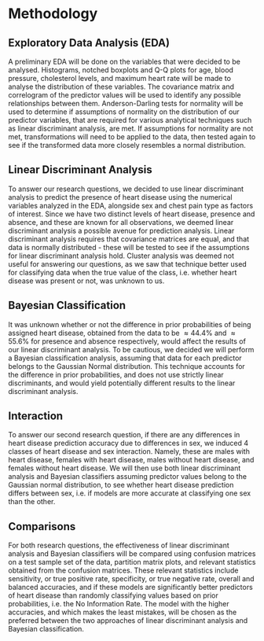 # Methodology

## Exploratory Data Analysis (EDA)

A preliminary EDA will be done on the variables that were decided to be analysed. Histograms, notched boxplots and Q-Q plots for age, blood pressure, cholesterol levels, and maximum heart rate will be made to analyse the distribution of these variables. The covariance matrix and correlogram of the predictor values will be used to identify any possible relationships between them. Anderson-Darling tests for normality will be used to determine if assumptions of normality on the distribution of our predictor variables, that are required for various analytical techniques such as linear discriminant analysis, are met. If assumptions for normality are not met, transformations will need to be applied to the data, then tested again to see if the transformed data more closely resembles a normal distribution.

## Linear Discriminant Analysis

To answer our research questions, we decided to use linear discriminant analysis to predict the presence of heart disease using the numerical variables analyzed in the EDA, alongside sex and chest pain type as factors of interest. Since we have two distinct levels of heart disease, presence and absence, and these are known for all observations, we deemed linear discriminant analysis a possible avenue for prediction analysis. Linear discriminant analysis requires that covariance matrices are equal, and that data is normally distributed - these will be tested to see if the assumptions for linear discriminant analysis hold. Cluster analysis was deemed not useful for answering our questions, as we saw that technique better used for classifying data when the true value of the class, i.e. whether heart disease was present or not, was unknown to us. 

## Bayesian Classification

It was unknown whether or not the difference in prior probabilities of being assigned heart disease, obtained from the data to be $\approx 44.4\%$ and $\approx 55.6\%$ for presence and absence respectively, would affect the results of our linear discriminant analysis. To be cautious, we decided we will perform a Bayesian classification analysis, assuming that data for each predictor belongs to the Gaussian Normal distribution. This technique accounts for the difference in prior probabilities, and does not use strictly linear discriminants, and would yield potentially different results to the linear discriminant analysis. 

## Interaction

To answer our second research question, if there are any differences in heart disease prediction accuracy due to differences in sex, we induced 4 classes of heart disease and sex interaction. Namely, these are males with heart disease, females with heart disease, males without heart disease, and females without heart disease. We will then use both linear discriminant analysis and Bayesian classifiers assuming predictor values belong to the Gaussian normal distribution, to see whether heart disease prediction differs between sex, i.e. if models are more accurate at classifying one sex than the other.

## Comparisons

For both research questions, the effectiveness of linear discriminant analysis and Bayesian classifiers will be compared using confusion matrices on a test sample set of the data, partition matrix plots, and relevant statistics obtained from the confusion matrices. These relevant statistics include sensitivity, or true positive rate, specificity, or true negative rate, overall and balanced accuracies, and if these models are significantly better predictors of heart disease than randomly classifying values based on prior probabilities, i.e. the No Information Rate. The model with the higher accuracies, and which makes the least mistakes, will be chosen as the preferred between the two approaches of linear discriminant analysis and Bayesian classification.